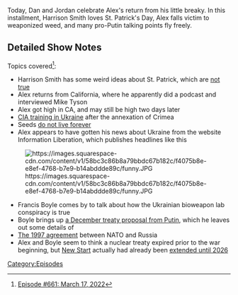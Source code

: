 {{Episode
    | title           = March 17, 2022
    | caption         = [https://knowledgefight.libsyn.com/661-march-17-2022 Listen to this episode on Libsyn]
    | episodeNumber   = 661
    | length          = 01:52:20
    | airDate         = March 21, 2022
    | coverageDate    = March 17, 2022
    | previousEpisode = [[660: February 11, 2014]]
    | nextEpisode     = [[662: March 22, 2022]]
}}

{{Stub}}

Today, Dan and Jordan celebrate Alex's return from his little breaky. In this installment, Harrison Smith loves St. Patrick's Day, Alex falls victim to weaponized weed, and many pro-Putin talking points fly freely.

==Detailed Show Notes==

Topics covered<ref>[https://knowledgefight.com/research/2022/3/20/episode-661-march-17-2022 Episode #661: March 17, 2022]</ref>:

*Harrison Smith has some weird ideas about St. Patrick, which are [https://www.history.com/topics/st-patricks-day/who-was-saint-patrick not true]
*Alex returns from California, where he apparently did a podcast and interviewed Mike Tyson
*Alex got high in CA, and may still be high two days later
*[https://news.yahoo.com/exclusive-secret-cia-training-program-in-ukraine-helped-kyiv-prepare-for-russian-invasion-090052743.html CIA training in Ukraine] after the annexation of Crimea
*Seeds [https://www.thespruce.com/how-long-do-vegetable-seeds-last-1403089 do not live forever]
*Alex appears to have gotten his news about Ukraine from the website Information Liberation, which publishes headlines like this

[[File:https://images.squarespace-cdn.com/content/v1/58bc3c86b8a79bbdc67b182c/f4075b8e-e8ef-4768-b7e9-b14abddde89c/funny.JPG|thumb|none]]

*Francis Boyle comes by to talk about how the Ukrainian bioweapon lab conspiracy is true
*Boyle brings up [https://mid.ru/ru/foreign_policy/rso/nato/1790803/?lang=en a December treaty proposal from Putin], which he leaves out some details of
*[https://www.cvce.eu/en/obj/founding_act_on_mutual_relations_cooperation_and_security_between_nato_and_the_russian_federation_paris_27_may_1997-en-88261581-c579-46da-b95d-acbbcc4b57a5.html The 1997 agreement] between NATO and Russia
*Alex and Boyle seem to think a nuclear treaty expired prior to the war beginning, but [https://www.state.gov/new-start/ New Start] actually had already been [https://www.armscontrol.org/act/2021-03/news/us-russia-extend-new-start-five-years extended until 2026]

[[Category:Episodes]]
